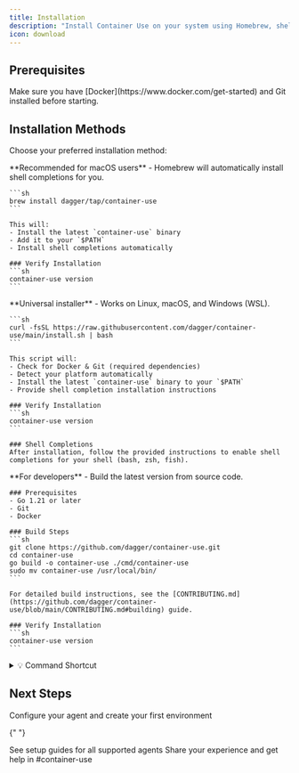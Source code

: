 ```yaml
---
title: Installation
description: "Install Container Use on your system using Homebrew, shell script, or build from source."
icon: download
---
```


## Prerequisites

<Note>
  Make sure you have [Docker](https://www.docker.com/get-started) and Git
  installed before starting.
</Note>

## Installation Methods

Choose your preferred installation method:

<Tabs>
  <Tab title="Homebrew (macOS)">
    <Note>
      **Recommended for macOS users** - Homebrew will automatically install shell completions for you.
    </Note>

    ```sh
    brew install dagger/tap/container-use
    ```

    This will:
    - Install the latest `container-use` binary
    - Add it to your `$PATH`
    - Install shell completions automatically

    ### Verify Installation
    ```sh
    container-use version
    ```

  </Tab>

  <Tab title="Shell Script (All Platforms)">
    <Note>
      **Universal installer** - Works on Linux, macOS, and Windows (WSL).
    </Note>

    ```sh
    curl -fsSL https://raw.githubusercontent.com/dagger/container-use/main/install.sh | bash
    ```

    This script will:
    - Check for Docker & Git (required dependencies)
    - Detect your platform automatically
    - Install the latest `container-use` binary to your `$PATH`
    - Provide shell completion installation instructions

    ### Verify Installation
    ```sh
    container-use version
    ```

    ### Shell Completions
    After installation, follow the provided instructions to enable shell completions for your shell (bash, zsh, fish).

  </Tab>

  <Tab title="Build from Source">
    <Note>
      **For developers** - Build the latest version from source code.
    </Note>

    ### Prerequisites
    - Go 1.21 or later
    - Git
    - Docker

    ### Build Steps
    ```sh
    git clone https://github.com/dagger/container-use.git
    cd container-use
    go build -o container-use ./cmd/container-use
    sudo mv container-use /usr/local/bin/
    ```

    For detailed build instructions, see the [CONTRIBUTING.md](https://github.com/dagger/container-use/blob/main/CONTRIBUTING.md#building) guide.

    ### Verify Installation
    ```sh
    container-use version
    ```

  </Tab>
</Tabs>

<details>
<summary>💡 Command Shortcut</summary>

The `container-use` command is also available as `cu` for convenience. Both commands work identically:
- `container-use version` (used in documentation)
- `cu version` (shortcut)

</details>

## Next Steps

<CardGroup cols={3}>
  <Card title="Quickstart" icon="rocket" href="/quickstart">
    Configure your agent and create your first environment
  </Card>

{" "}

<Card title="Complete Agent List" icon="list" href="/agent-integrations">
  See setup guides for all supported agents
</Card>

  <Card title="Join Community" icon="discord" href="https://container-use.com/discord">
    Share your experience and get help in #container-use
  </Card>
</CardGroup>